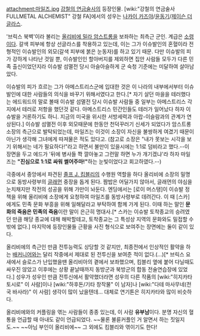 attachment:마일즈.jpg
[[강철의 연금술사]]의 등장인물. [wiki:"강철의 연금술사 FULLMETAL ALCHEMIST" 강철 FA]에서의 성우는 [[나카이 카즈야]]/[[윤동기]]/[[제이슨 더글라스]]. 

'브릭스 북벽'이라 불리는 [[올리비에 밀라 암스트롱]]을 보좌하는 최측근 군인. 계급은 [[소령]]이다. 갈색 피부에 항상 선글라스를 착용하고 있는데, 이는 그가 이슈발인의 혼혈이라 전형적인 이슈발인의 외모(갈색 피부에 붉은 눈동자)를 하고 있기 때문. 다만 이슈발의 피가 강하게 나타난 것일 뿐, 이슈발인인 할아버지를 제외하면 집안 사람들 모두가 다른 민족 출신이었던지라 이슈발 섬멸전 당시 아슬아슬하게 군 숙청 기준에는 미달하여 살아남았다.

이슈발의 피가 흐르는 그가 아메스트리스군에 입대한 것은 이 나라의 내부에서부터 이슈발인에 대한 사람들의 의식을 바꾸기 위해서였다고 한다.[* 자기 살던 마을을 테러했다는 에드워드의 말로 볼때 이슈발 섬멸전 당시 이슈발 사람들 중 일부는 아메스트리스 각지에서 테러로 저항을 했던것 같다. 아메스트리스 민간인들도 테러가 일어났다 하자 이슈발을 거론하기도 하니. 지금의 미국을 위시한 서방세력과 아랍-이슬람과의 관계가 연상된다.] 이슈발 섬멸전 이후 외모때문에 한동안 천덕꾸러기 신세가 되었다가 암스트롱 소장의 측근으로 발탁되었는데, 마일즈는 이것이 소장이 자신을 불쌍하게 여겼기 때문이 아닌가 생각해 그녀에게 따져물은 적도 있다고. 
(참고로 소장은 "내가 못보는 시각을 보기 위해서는 네가 필요하다!"라고 하면서 불만이 있을시에는 1:1로 덤비라고 했다.--이 장면을 두고 에드가 '뒤에 병사들 쫙 깔아놓고 그런말 하면 누가 개기겠냐'라 하자 마일즈는 '''"진심으로 1:1로 싸워 썰어주마!"'''하는 눈빛이었다고 회고하였다.--)

극중에서 중앙에서 파견된 [[졸프 J. 킴블리]]의 수행원 역할을 하다 올리비에 소장의 밀명으로 동방사령부의 [[글래먼]] 중장을 돕게 된다. 짬밥은 어딜가지 않아서, 글래먼의 야심을 눈치채지만 작전의 성공을 위해 가만이 놔둔다. 엔딩에서는 [로이 머스탱]이 이슈발 정책을 위해 올리비에 소장에게 요청하여 마일즈를 동방사령부로 데려간다. 이 때 [스카]에게도 민족 문화 부흥을 위해 일해달라고 부탁하여 함께 가게 된다. 이때 하는 말인 '''문화의 죽음은 민족의 죽음'''이란 말이 은근히 명대사.[* 스카는 이슈발 토착종교의 승려였던 만큼 해당 종교에 대해 해박할테고, 토착종교는 그 특성상 지역의 문화와도 밀접할 수 밖에 없다.] 마지막에 등장인물들 근황을 사진 형식으로 보여주는 장면에는 둘이 같이 있다.

올리비에의 측근인 만큼 전투능력도 상당할 것 같지만, 최종전에서 인상적인 활약을 하는 [[배커니어]]와는 달리 작중에서 제대로 된 전투신을 보여준 적이 없다.(...)[* 브릭스 요새에서 슬로스가 난입했을땐 올리비아의 곁에서 보좌했으며, 킴블리 옆에 붙어 다닐때도 싸우진 않았고 이후에는 상황 끝날때까지 동방군과 북방군의 합동 전술연습장에 있었다.]  성우가 성우인 만큼 전투신에서 활약했더라면 성우의 다른 작품의 [wiki:"히지카타 토시로" 이 사람]이나 [wiki:"하후돈/기타 창작물" 이 남자]나 [wiki:"다테 마사무네(전국 바사라)" 이 사람] 생각이 많이 났을텐데... 대체로 연기톤은 히지카타와 많이 비슷하다.

  

올리비에와의 커플링을 엮는 사람들이 종종 있는데, 이 사람 '''유부남'''이다. 분명 자신의 혈통을 언급할 때 아내도 같이 언급되었다. ~~물론 불륜커플인 거 알면서 하는 짓일지도.~~ ~~아님 부인이 올리비에~~ 그 외에도 킴블리와 엮이기도 한다!
